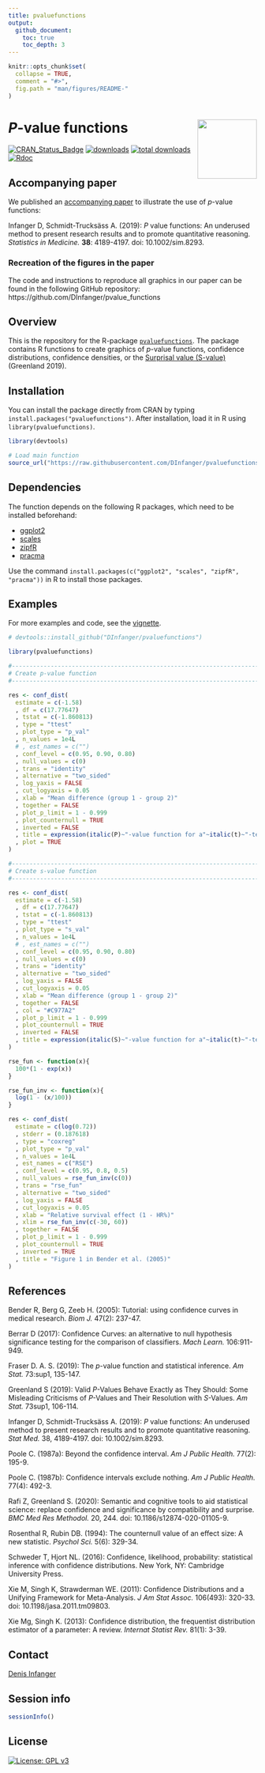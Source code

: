 ```yaml
---
title: pvaluefunctions
output:
  github_document:
    toc: true
    toc_depth: 3
---
```


<!-- README.md is generated from README.Rmd. Please edit that file -->

```r
knitr::opts_chunk$set(
  collapse = TRUE, 
  comment = "#>",
  fig.path = "man/figures/README-"
)
```

# *P*-value functions <img src="man/figures/logo3.svg" align="right" width="120" />

[![CRAN\_Status\_Badge](https://cranlogs.r-pkg.org:443/badges/grand-total/pvaluefunctions)](https://cran.r-project.org/package=pvaluefunctions)
[![downloads](https://cranlogs.r-pkg.org/badges/pvaluefunctions)](https://cran.r-project.org/package=pvaluefunctions)
[![total downloads](https://cranlogs.r-pkg.org/badges/grand-total/pvaluefunctions)](http://cranlogs.r-pkg.org/badges/grand-total/pvaluefunctions)
[![Rdoc](https://www.rdocumentation.org/packages/pvaluefunctions)](http://www.rdocumentation.org/packages/pvaluefunctions)

## Accompanying paper

We published an [accompanying paper](https://doi.org/10.1002/sim.8293) to illustrate the use of *p*-value functions:

Infanger D, Schmidt-Trucksäss A. (2019): *P* value functions: An underused method to present research results and to promote quantitative reasoning. *Statistics in Medicine.* **38**: 4189-4197. doi: 10.1002/sim.8293.

### Recreation of the figures in the paper

The code and instructions to reproduce all graphics in our paper can be found in the following GitHub repository: https://github.com/DInfanger/pvalue_functions

## Overview

This is the repository for the R-package [`pvaluefunctions`](https://cran.r-project.org/package=pvaluefunctions). The package contains R functions to create graphics of *p*-value functions, confidence distributions, confidence densities, or the [Surprisal value (S-value)](http://www.umsl.edu/~fraundorfp/egsurpri.html) (Greenland 2019).

## Installation

You can install the package directly from CRAN by typing `install.packages("pvaluefunctions")`. After installation, load it in R using `library(pvaluefunctions)`.

```r
library(devtools)

# Load main function
source_url("https://raw.githubusercontent.com/DInfanger/pvaluefunctions/master/R/confidence_distributions.R")

```

## Dependencies

The function depends on the following R packages, which need to be installed beforehand:

* [ggplot2](https://cran.r-project.org/package=ggplot2)
* [scales](https://cran.r-project.org/package=scales)
* [zipfR](https://cran.r-project.org/package=zipfR)
* [pracma](https://cran.r-project.org/package=pracma)

Use the command `install.packages(c("ggplot2", "scales", "zipfR", "pracma"))` in R to install those packages.

## Examples

For more examples and code, see the [vignette](https://CRAN.R-project.org/package=pvaluefunctions/vignettes/pvaluefun.html).

```r

# devtools::install_github("DInfanger/pvaluefunctions")

library(pvaluefunctions)

#-----------------------------------------------------------------------------
# Create p-value function
#-----------------------------------------------------------------------------

res <- conf_dist(
  estimate = c(-1.58)
  , df = c(17.77647)
  , tstat = c(-1.860813)
  , type = "ttest"
  , plot_type = "p_val"
  , n_values = 1e4L
  # , est_names = c("")
  , conf_level = c(0.95, 0.90, 0.80)
  , null_values = c(0)
  , trans = "identity"
  , alternative = "two_sided"
  , log_yaxis = FALSE
  , cut_logyaxis = 0.05
  , xlab = "Mean difference (group 1 - group 2)"
  , together = FALSE
  , plot_p_limit = 1 - 0.999
  , plot_counternull = TRUE
  , inverted = FALSE
  , title = expression(italic(P)~"-value function for a"~italic(t)~"-test")
  , plot = TRUE
)
```

```r

#-----------------------------------------------------------------------------
# Create s-value function
#-----------------------------------------------------------------------------

res <- conf_dist(
  estimate = c(-1.58)
  , df = c(17.77647)
  , tstat = c(-1.860813)
  , type = "ttest"
  , plot_type = "s_val"
  , n_values = 1e4L
  # , est_names = c("")
  , conf_level = c(0.95, 0.90, 0.80)
  , null_values = c(0)
  , trans = "identity"
  , alternative = "two_sided"
  , log_yaxis = FALSE
  , cut_logyaxis = 0.05
  , xlab = "Mean difference (group 1 - group 2)"
  , together = FALSE
  , col = "#C977A2"
  , plot_p_limit = 1 - 0.999
  , plot_counternull = TRUE
  , inverted = FALSE
  , title = expression(italic(S)~"-value function for a"~italic(t)~"-test")
)
```


```r
rse_fun <- function(x){
  100*(1 - exp(x))
}

rse_fun_inv <- function(x){
  log(1 - (x/100))
}

res <- conf_dist(
  estimate = c(log(0.72))
  , stderr = (0.187618)
  , type = "coxreg"
  , plot_type = "p_val"
  , n_values = 1e4L
  , est_names = c("RSE")
  , conf_level = c(0.95, 0.8, 0.5)
  , null_values = rse_fun_inv(c(0))
  , trans = "rse_fun"
  , alternative = "two_sided"
  , log_yaxis = FALSE
  , cut_logyaxis = 0.05
  , xlab = "Relative survival effect (1 - HR%)"
  , xlim = rse_fun_inv(c(-30, 60))
  , together = FALSE
  , plot_p_limit = 1 - 0.999
  , plot_counternull = TRUE
  , inverted = TRUE
  , title = "Figure 1 in Bender et al. (2005)"
)
```

## References

Bender R, Berg G, Zeeb H. (2005): Tutorial: using confidence curves in medical research. *Biom J.* 47(2): 237-47.

Berrar D (2017): Confidence Curves: an alternative to null hypothesis significance testing for the comparison of classifiers. *Mach Learn.* 106:911-949.

Fraser  D. A. S. (2019): The *p*-value function and statistical inference. *Am Stat.* 73:sup1, 135-147.

Greenland S (2019): Valid *P*-Values Behave Exactly as They Should: Some Misleading Criticisms of *P*-Values and Their Resolution with *S*-Values. *Am Stat.* 73sup1, 106-114.

Infanger D, Schmidt-Trucksäss A. (2019): *P* value functions: An underused method to present research results and to promote quantitative reasoning. *Stat Med.* 38, 4189-4197. doi: 10.1002/sim.8293.

Poole C. (1987a): Beyond the confidence interval. *Am J Public Health.* 77(2): 195-9.

Poole C. (1987b): Confidence intervals exclude nothing. *Am J Public Health.* 77(4): 492-3.

Rafi Z, Greenland S. (2020): Semantic and cognitive tools to aid statistical science: replace confidence and significance by compatibility and surprise. *BMC Med Res Methodol.* 20, 244. doi: 10.1186/s12874-020-01105-9.

Rosenthal R, Rubin DB. (1994): The counternull value of an effect size: A new statistic. *Psychol Sci.* 5(6): 329-34.

Schweder T, Hjort NL. (2016): Confidence, likelihood, probability: statistical inference with confidence distributions. New York, NY: Cambridge University Press.

Xie M, Singh K, Strawderman WE. (2011): Confidence Distributions and a Unifying Framework for Meta-Analysis. *J Am Stat Assoc.* 106(493): 320-33. doi: 10.1198/jasa.2011.tm09803.

Xie Mg, Singh K. (2013): Confidence distribution, the frequentist distribution estimator of a parameter: A review. *Internat Statist Rev.* 81(1): 3-39.

## Contact

[Denis Infanger](https://dsbg.unibas.ch/de/personen/denis-infanger/)

## Session info

```r
sessionInfo()
```

## License

[![License: GPL v3](https://img.shields.io/badge/License-GPL%20v3-blue.svg)](https://www.gnu.org/licenses/gpl-3.0)
